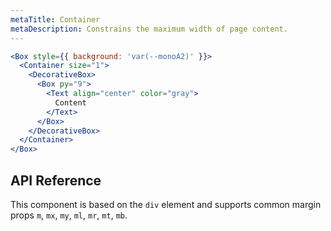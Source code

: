 ```yaml
---
metaTitle: Container
metaDescription: Constrains the maximum width of page content.
---
```


```jsx live=true
<Box style={{ background: 'var(--monoA2)' }}>
  <Container size="1">
    <DecorativeBox>
      <Box py="9">
        <Text align="center" color="gray">
          Content
        </Text>
      </Box>
    </DecorativeBox>
  </Container>
</Box>
```

## API Reference

This component is based on the `div` element and supports common margin props `m`, `mx`, `my`, `ml`, `mr`, `mt`, `mb`.

<ThemesPropsTable name="container" />
